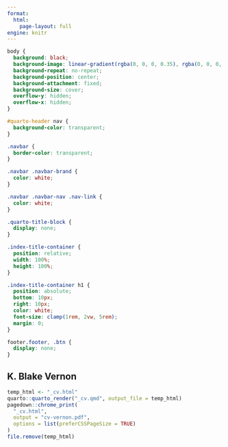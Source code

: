 ```yaml
---
format: 
  html:
    page-layout: full
engine: knitr
---
```


```css

body {
  background: black;
  background-image: linear-gradient(rgba(0, 0, 0, 0.35), rgba(0, 0, 0, 0.5)), url("images/green_grass_valley.jpg");
  background-repeat: no-repeat;
  background-position: center;
  background-attachment: fixed;
  background-size: cover;
  overflow-y: hidden;
  overflow-x: hidden;
}

#quarto-header nav {
  background-color: transparent;
}

.navbar {
  border-color: transparent;
}

.navbar .navbar-brand {
  color: white;
}

.navbar .navbar-nav .nav-link {
  color: white;
}

.quarto-title-block {
  display: none;
}

.index-title-container {
  position: relative;
  width: 100%;
  height: 100%;
}

.index-title-container h1 {
  position: absolute;
  bottom: 10px;
  right: 10px;
  color: white;
  font-size: clamp(1rem, 2vw, 5rem);
  margin: 0;
}

footer.footer, .btn {
  display: none;
}

```

::: {.index-title-container}
# K. Blake Vernon
:::

```r
temp_html <- "_cv.html"
quarto::quarto_render("_cv.qmd", output_file = temp_html)
pagedown::chrome_print(
  "_cv.html",
  output = "cv-vernon.pdf",
  options = list(preferCSSPageSize = TRUE)
)
file.remove(temp_html)
```